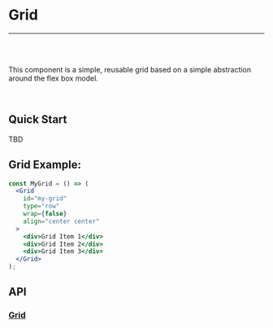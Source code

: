 

<Meta title="Documentation|Components/Grid" />

# Grid

---
<br />
<Story id="examples-components-grid--basic-row" />
<br />

This component is a simple, reusable grid based on a simple abstraction around the flex box model.

<br />

## Quick Start

TBD

## Grid Example:

```jsx
const MyGrid = () => (
  <Grid
    id="my-grid"
    type="row"
    wrap={false}
    align="center center"
  >
    <div>Grid Item 1</div>
    <div>Grid Item 2</div>
    <div>Grid Item 3</div>
  </Grid>
);
```

## API
### [Grid](https://github.com/tapcartinc/tapcart-dashboard-components/blob/master/lib/components/Grid)
<Props of={Grid} />


